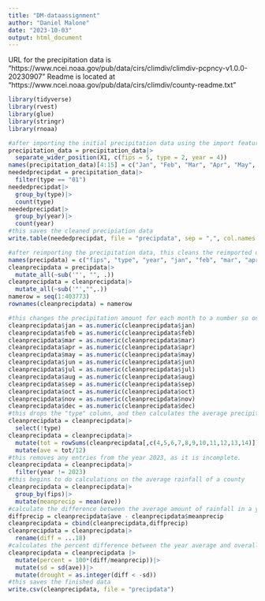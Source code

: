 ```yaml
---
title: "DM-dataassignment"
author: "Daniel Malone"
date: "2023-10-03"
output: html_document
---
```

URL for the precipitation data is "https://www.ncei.noaa.gov/pub/data/cirs/climdiv/climdiv-pcpncy-v1.0.0-20230907"
Readme is located at "https://www.ncei.noaa.gov/pub/data/cirs/climdiv/county-readme.txt"
```r
library(tidyverse)
library(rvest)
library(glue)
library(stringr)
library(rnoaa)
```

```r
#after importing the initial precipitation data using the import feature and saving it as precipitation_data, this chunk will clean the data and make it usable.
precipitation_data = precipitation_data|>
  separate_wider_position(X1, c(fips = 5, type = 2, year = 4))
names(precipitation_data)[4:15] = c("Jan", "Feb", "Mar", "Apr", "May", "Jun", "Jul", "Aug", "Sep", "Oct", "Nov", "Dec")
neededprecipdat = precipitation_data|>
  filter(type == "01")
neededprecipdat|>
  group_by(type)|>
  count(type)
neededprecipdat|>
  group_by(year)|>
  count(year)
#this saves the cleaned precipiation data
write.table(neededprecipdat, file = "precipdata", sep = ",", col.names = TRUE)
```

```r
#after reimporting the precipitation data, this cleans the reimported data set and makes it usable
names(precipdata) = c("fips", "type", "year", "jan", "feb", "mar", "apr", "may", "jun", "jul", "aug", "sep", "oct", "nov", "dec")
cleanprecipdata = precipdata|>
  mutate_all(~sub('"', "", .))
cleanprecipdata = cleanprecipdata|>
  mutate_all(~sub('"',"",.))
namerow = seq(1:403773)
rownames(cleanprecipdata) = namerow

#this changes the precipitation amount for each month to a number so one can do math on them
cleanprecipdata$jan = as.numeric(cleanprecipdata$jan)
cleanprecipdata$feb = as.numeric(cleanprecipdata$feb)
cleanprecipdata$mar = as.numeric(cleanprecipdata$mar)
cleanprecipdata$apr = as.numeric(cleanprecipdata$apr)
cleanprecipdata$may = as.numeric(cleanprecipdata$may)
cleanprecipdata$jun = as.numeric(cleanprecipdata$jun)
cleanprecipdata$jul = as.numeric(cleanprecipdata$jul)
cleanprecipdata$aug = as.numeric(cleanprecipdata$aug)
cleanprecipdata$sep = as.numeric(cleanprecipdata$sep)
cleanprecipdata$oct = as.numeric(cleanprecipdata$oct)
cleanprecipdata$nov = as.numeric(cleanprecipdata$nov)
cleanprecipdata$dec = as.numeric(cleanprecipdata$dec)
#this drops the "type" column, and then calculates the average precipitation for each row
cleanprecipdata = cleanprecipdata|>
  select(!type)
cleanprecipdata = cleanprecipdata|>
  mutate(tot = rowSums(cleanprecipdata[,c(4,5,6,7,8,9,10,11,12,13,14)]))|>
  mutate(ave = tot/12)
#this removes any entries from the year 2023, as it is incomplete.
cleanprecipdata = cleanprecipdata|>
  filter(year != 2023)
#this begins to do calculations on the average rainfall of a county
cleanprecipdata = cleanprecipdata|>
  group_by(fips)|>
  mutate(meanprecip = mean(ave))
#calculate the difference between the average amount of rainfall in a year and the average over all years, and adds it to the data frame
diffprecip = cleanprecipdata$ave - cleanprecipdata$meanprecip
cleanprecipdata = cbind(cleanprecipdata,diffprecip)
cleanprecipdata = cleanprecipdata|>
  rename(diff = ...18)
#calculates the percent difference between the year average and overall average, standard deviation of the averages by county, and then determines that a drought is occuring in a county over a year by defining a drought as a difference between year average and overall average which is greater than one standard deviation.
cleanprecipdata = cleanprecipdata |>
  mutate(percent = 100*(diff/meanprecip))|>
  mutate(sd = sd(ave))|>
  mutate(drought = as.integer(diff < -sd))
#this saves the finished data
write.csv(cleanprecipdata, file = "precipdata")
```

